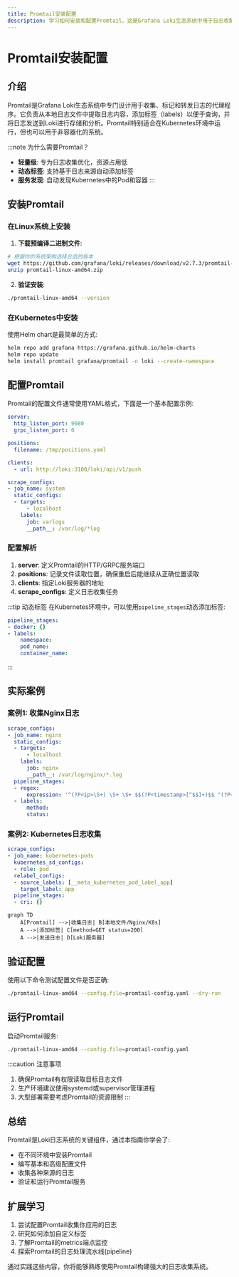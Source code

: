 ```yaml
---
title: Promtail安装配置
description: 学习如何安装和配置Promtail，这是Grafana Loki生态系统中用于日志收集的关键组件。
---
```


# Promtail安装配置

## 介绍

Promtail是Grafana Loki生态系统中专门设计用于收集、标记和转发日志的代理程序。它负责从本地日志文件中提取日志内容，添加标签（labels）以便于查询，并将日志发送到Loki进行存储和分析。Promtail特别适合在Kubernetes环境中运行，但也可以用于非容器化的系统。

:::note 为什么需要Promtail？
- **轻量级**: 专为日志收集优化，资源占用低
- **动态标签**: 支持基于日志来源自动添加标签
- **服务发现**: 自动发现Kubernetes中的Pod和容器
:::

## 安装Promtail

### 在Linux系统上安装

1. **下载预编译二进制文件**:

```bash
# 根据你的系统架构选择合适的版本
wget https://github.com/grafana/loki/releases/download/v2.7.3/promtail-linux-amd64.zip
unzip promtail-linux-amd64.zip
```

2. **验证安装**:

```bash
./promtail-linux-amd64 --version
```

### 在Kubernetes中安装

使用Helm chart是最简单的方式:

```bash
helm repo add grafana https://grafana.github.io/helm-charts
helm repo update
helm install promtail grafana/promtail -n loki --create-namespace
```

## 配置Promtail

Promtail的配置文件通常使用YAML格式，下面是一个基本配置示例:

```yaml
server:
  http_listen_port: 9080
  grpc_listen_port: 0

positions:
  filename: /tmp/positions.yaml

clients:
  - url: http://loki:3100/loki/api/v1/push

scrape_configs:
- job_name: system
  static_configs:
  - targets:
      - localhost
    labels:
      job: varlogs
      __path__: /var/log/*log
```

### 配置解析

1. **server**: 定义Promtail的HTTP/GRPC服务端口
2. **positions**: 记录文件读取位置，确保重启后能继续从正确位置读取
3. **clients**: 指定Loki服务器的地址
4. **scrape_configs**: 定义日志收集任务

:::tip 动态标签
在Kubernetes环境中，可以使用`pipeline_stages`动态添加标签:

```yaml
pipeline_stages:
- docker: {}
- labels:
    namespace:
    pod_name:
    container_name:
```
:::

## 实际案例

### 案例1: 收集Nginx日志

```yaml
scrape_configs:
- job_name: nginx
  static_configs:
  - targets:
      - localhost
    labels:
      job: nginx
      __path__: /var/log/nginx/*.log
  pipeline_stages:
  - regex:
      expression: '^(?P<ip>\S+) \S+ \S+ $$(?P<timestamp>[^$$]+)$$ "(?P<method>\S+) (?P<path>\S+) \S+" (?P<status>\d+) (?P<size>\d+)'
  - labels:
      method:
      status:
```

### 案例2: Kubernetes日志收集

```yaml
scrape_configs:
- job_name: kubernetes-pods
  kubernetes_sd_configs:
  - role: pod
  relabel_configs:
  - source_labels: [__meta_kubernetes_pod_label_app]
    target_label: app
  pipeline_stages:
  - cri: {}
```

```mermaid
graph TD
    A[Promtail] -->|收集日志| B[本地文件/Nginx/K8s]
    A -->|添加标签| C[method=GET status=200]
    A -->|发送日志| D[Loki服务器]
```

## 验证配置

使用以下命令测试配置文件是否正确:

```bash
./promtail-linux-amd64 --config.file=promtail-config.yaml --dry-run
```

## 运行Promtail

启动Promtail服务:

```bash
./promtail-linux-amd64 --config.file=promtail-config.yaml
```

:::caution 注意事项
1. 确保Promtail有权限读取目标日志文件
2. 生产环境建议使用systemd或supervisor管理进程
3. 大型部署需要考虑Promtail的资源限制
:::

## 总结

Promtail是Loki日志系统的关键组件，通过本指南你学会了:
- 在不同环境中安装Promtail
- 编写基本和高级配置文件
- 收集各种来源的日志
- 验证和运行Promtail服务

## 扩展学习

1. 尝试配置Promtail收集你应用的日志
2. 研究如何添加自定义标签
3. 了解Promtail的metrics端点监控
4. 探索Promtail的日志处理流水线(pipeline)

通过实践这些内容，你将能够熟练使用Promtail构建强大的日志收集系统。